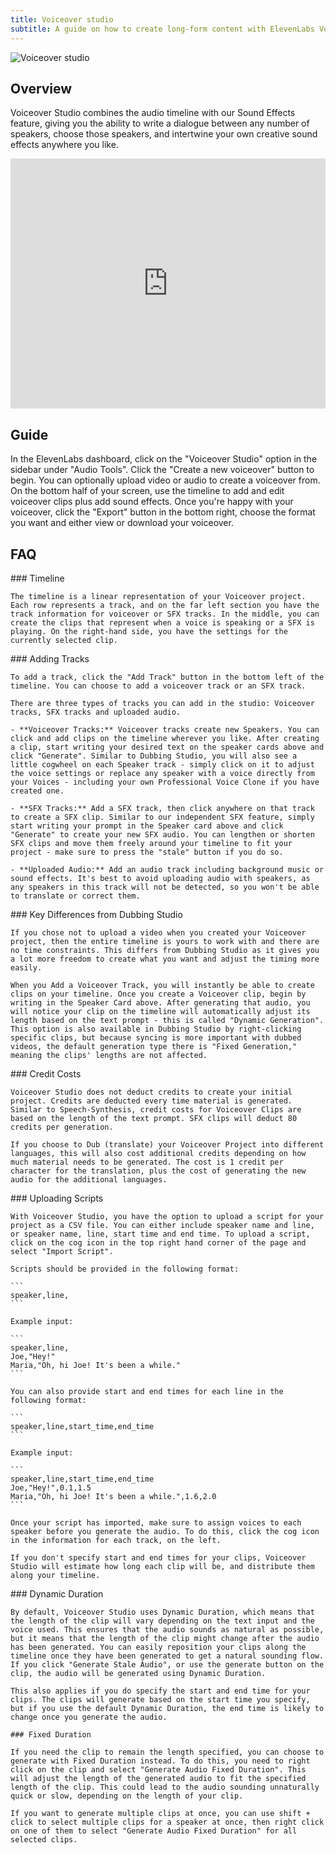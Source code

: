 ```yaml
---
title: Voiceover studio
subtitle: A guide on how to create long-form content with ElevenLabs Voiceover Studio
---
```


<img
  src="/assets/images/product-guides/voiceover-studio/voiceover-studio.png"
  alt="Voiceover studio"
  className="w-full rounded-lg"
/>

## Overview

Voiceover Studio combines the audio timeline with our Sound Effects feature, giving you the ability to write a dialogue between any number of speakers, choose those speakers, and intertwine your own creative sound effects anywhere you like.

<iframe
  width="100%"
  height="400"
  src="https://www.youtube.com/embed/GBdOQClluIA"
  title="YouTube video player"
  frameborder="0"
  allow="accelerometer; autoplay; clipboard-write; encrypted-media; gyroscope; picture-in-picture; web-share"
  allowfullscreen
></iframe>

## Guide

<Steps>
  <Step title="Navigate to the Voiceover studio">
    In the ElevenLabs dashboard, click on the "Voiceover Studio" option in the sidebar under "Audio
    Tools".
  </Step>
  <Step title="Create a new voiceover">
    Click the "Create a new voiceover" button to begin. You can optionally upload video or audio to
    create a voiceover from.
  </Step>
  <Step title="Modify the voiceover with the timeline">
    On the bottom half of your screen, use the timeline to add and edit voiceover clips plus add
    sound effects.
  </Step>
  <Step title="Export your voiceover">
    Once you're happy with your voiceover, click the "Export" button in the bottom right, choose the
    format you want and either view or download your voiceover.
  </Step>
</Steps>

## FAQ

<AccordionGroup>
  <Accordion title="How does the timeline work?">
    ### Timeline

    The timeline is a linear representation of your Voiceover project. Each row represents a track, and on the far left section you have the track information for voiceover or SFX tracks. In the middle, you can create the clips that represent when a voice is speaking or a SFX is playing. On the right-hand side, you have the settings for the currently selected clip.

  </Accordion>
  <Accordion title="How do I add tracks?">
    ### Adding Tracks

    To add a track, click the "Add Track" button in the bottom left of the timeline. You can choose to add a voiceover track or an SFX track.

    There are three types of tracks you can add in the studio: Voiceover tracks, SFX tracks and uploaded audio.

    - **Voiceover Tracks:** Voiceover tracks create new Speakers. You can click and add clips on the timeline wherever you like. After creating a clip, start writing your desired text on the speaker cards above and click "Generate". Similar to Dubbing Studio, you will also see a little cogwheel on each Speaker track - simply click on it to adjust the voice settings or replace any speaker with a voice directly from your Voices - including your own Professional Voice Clone if you have created one.

    - **SFX Tracks:** Add a SFX track, then click anywhere on that track to create a SFX clip. Similar to our independent SFX feature, simply start writing your prompt in the Speaker card above and click "Generate" to create your new SFX audio. You can lengthen or shorten SFX clips and move them freely around your timeline to fit your project - make sure to press the "stale" button if you do so.

    - **Uploaded Audio:** Add an audio track including background music or sound effects. It's best to avoid uploading audio with speakers, as any speakers in this track will not be detected, so you won't be able to translate or correct them.

  </Accordion>
  <Accordion title="How does this differ from Dubbing Studio?">
    ### Key Differences from Dubbing Studio

    If you chose not to upload a video when you created your Voiceover project, then the entire timeline is yours to work with and there are no time constraints. This differs from Dubbing Studio as it gives you a lot more freedom to create what you want and adjust the timing more easily.

    When you Add a Voiceover Track, you will instantly be able to create clips on your timeline. Once you create a Voiceover clip, begin by writing in the Speaker Card above. After generating that audio, you will notice your clip on the timeline will automatically adjust its length based on the text prompt - this is called "Dynamic Generation". This option is also available in Dubbing Studio by right-clicking specific clips, but because syncing is more important with dubbed videos, the default generation type there is "Fixed Generation," meaning the clips' lengths are not affected.

  </Accordion>
  <Accordion title="How are credits deducted with Voiceover Studio?">
    ### Credit Costs

    Voiceover Studio does not deduct credits to create your initial project. Credits are deducted every time material is generated. Similar to Speech-Synthesis, credit costs for Voiceover Clips are based on the length of the text prompt. SFX clips will deduct 80 credits per generation.

    If you choose to Dub (translate) your Voiceover Project into different languages, this will also cost additional credits depending on how much material needs to be generated. The cost is 1 credit per character for the translation, plus the cost of generating the new audio for the additional languages.

  </Accordion>
  <Accordion title="How do I upload a script?">
    ### Uploading Scripts

    With Voiceover Studio, you have the option to upload a script for your project as a CSV file. You can either include speaker name and line, or speaker name, line, start time and end time. To upload a script, click on the cog icon in the top right hand corner of the page and select "Import Script".

    Scripts should be provided in the following format:

    ```
    speaker,line,
    ```

    Example input:

    ```
    speaker,line,
    Joe,"Hey!"
    Maria,"Oh, hi Joe! It's been a while."
    ```

    You can also provide start and end times for each line in the following format:

    ```
    speaker,line,start_time,end_time
    ```

    Example input:

    ```
    speaker,line,start_time,end_time
    Joe,"Hey!",0.1,1.5
    Maria,"Oh, hi Joe! It's been a while.",1.6,2.0
    ```

    Once your script has imported, make sure to assign voices to each speaker before you generate the audio. To do this, click the cog icon in the information for each track, on the left.

    If you don't specify start and end times for your clips, Voiceover Studio will estimate how long each clip will be, and distribute them along your timeline.

  </Accordion>
  <Accordion title="What's the difference between Dynamic Duration and Fixed Duration?">
    ### Dynamic Duration

    By default, Voiceover Studio uses Dynamic Duration, which means that the length of the clip will vary depending on the text input and the voice used. This ensures that the audio sounds as natural as possible, but it means that the length of the clip might change after the audio has been generated. You can easily reposition your clips along the timeline once they have been generated to get a natural sounding flow. If you click "Generate Stale Audio", or use the generate button on the clip, the audio will be generated using Dynamic Duration.

    This also applies if you do specify the start and end time for your clips. The clips will generate based on the start time you specify, but if you use the default Dynamic Duration, the end time is likely to change once you generate the audio.

    ### Fixed Duration

    If you need the clip to remain the length specified, you can choose to generate with Fixed Duration instead. To do this, you need to right click on the clip and select "Generate Audio Fixed Duration". This will adjust the length of the generated audio to fit the specified length of the clip. This could lead to the audio sounding unnaturally quick or slow, depending on the length of your clip.

    If you want to generate multiple clips at once, you can use shift + click to select multiple clips for a speaker at once, then right click on one of them to select "Generate Audio Fixed Duration" for all selected clips.

  </Accordion>
</AccordionGroup>
